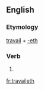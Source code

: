 ==English==

===Etymology===
[[travail]] + [[-eth]]

===Verb===
{{en-verb form}}

# {{en-archaic third-person singular of|travail}}

[[fr:travaileth]]